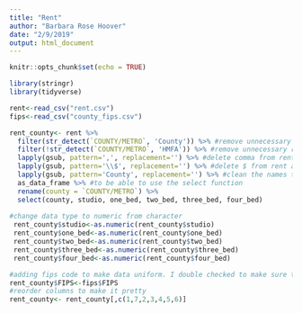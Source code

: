 ```yaml
---
title: "Rent"
author: "Barbara Rose Hoover"
date: "2/9/2019"
output: html_document
---
```


```r
knitr::opts_chunk$set(echo = TRUE)
```

```r
library(stringr)
library(tidyverse)
```

```r
rent<-read_csv("rent.csv")
fips<-read_csv("county_fips.csv")
```

```r
rent_county<- rent %>% 
  filter(str_detect(`COUNTY/METRO`, 'County')) %>% #remove unnecessary rows of information to only include the county
  filter(!str_detect(`COUNTY/METRO`, 'HMFA')) %>% #remove unnecessary rows of information 
  lapply(gsub, pattern=',', replacement='') %>% #delete comma from rent amount
  lapply(gsub, pattern='\\$', replacement='') %>% #delete $ from rent amount 
  lapply(gsub, pattern='County', replacement='') %>% #clean the names to match other data frames used in shiny
  as_data_frame %>% #to be able to use the select function 
  rename(county = `COUNTY/METRO`) %>% 
  select(county, studio, one_bed, two_bed, three_bed, four_bed)
  
#change data type to numeric from character
 rent_county$studio<-as.numeric(rent_county$studio)
 rent_county$one_bed<-as.numeric(rent_county$one_bed)
 rent_county$two_bed<-as.numeric(rent_county$two_bed)
 rent_county$three_bed<-as.numeric(rent_county$three_bed)
 rent_county$four_bed<-as.numeric(rent_county$four_bed)

#adding fips code to make data uniform. I double checked to make sure the correct ones were matching up 
rent_county$FIPS<-fips$FIPS
#reorder columns to make it pretty
rent_county<- rent_county[,c(1,7,2,3,4,5,6)]
```

